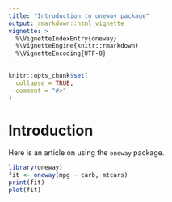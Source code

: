 ```yaml
---
title: "Introduction to oneway package"
output: rmarkdown::html_vignette
vignette: >
  %\VignetteIndexEntry{oneway}
  %\VignetteEngine{knitr::rmarkdown}
  %\VignetteEncoding{UTF-8}
---
```


```r
knitr::opts_chunk$set(
  collapse = TRUE,
  comment = "#>"
)
```

# Introduction

Here is an article on using the `oneway` package.

```r
library(oneway)
fit <- oneway(mpg ~ carb, mtcars)
print(fit)
plot(fit)
```
